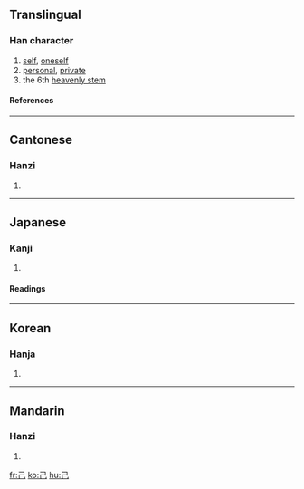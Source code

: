 ==Translingual==
{{Han stroke|[[Image:己-order.gif]]}}
===Han character===
{{Han char|rn=49|rad=己|as=00|sn=3|four=1771<sub>7</sub>|canj=尸山 (SU)}}
# [[self]], [[oneself]]
# [[personal]], [[private]]
# the 6th [[heavenly stem]]
====References====
{{Han ref|kx=0326.090|dkj=08742|dj=0630.100|hdz=20983.050|uh=5DF1|ud=24049|bh=A476|bd=42102}}
----
==Cantonese==
===Hanzi===
{{yue-hanzi|jyut=[[gei2]]|y=[[gei2]]}}
# {{defn|Cantonese}}
----
==Japanese==
===Kanji===
{{ja-kanji|grade=6|rs=己00}}
# {{defn|Japanese}} 
====Readings====
{{ja-readings|on=[[き]] (ki), [[こ]] (ko)|kun=[[おのれ]] (onore), [[つちのと]] (tsuchinoto)}}
----
==Korean==
===Hanja===
{{ko-hanja|hangeul=기|rv=gi|mr=ki}}
# {{defn|Korean}}
----
==Mandarin==
===Hanzi===
{{cmn-hanzi|pin=[[jǐ]] (ji3)|wg=chi<sup>3</sup>}}
# {{defn|Mandarin}}

[[fr:己]]
[[ko:己]]
[[hu:己]]